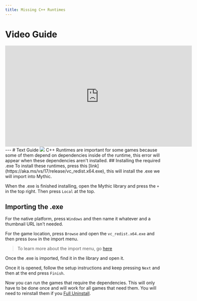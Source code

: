 ```yaml
---
title: Missing C++ Runtimes
---
```

# Video Guide
<iframe width="600" height="325" src="https://www.youtube.com/embed/AEhH0Zj8Lyk" title="How to fix &#39;Microsoft Visual C++ Runtime is missing&#39; error on games in Mythic" frameborder="0" allow="accelerometer; autoplay; clipboard-write; encrypted-media; gyroscope; picture-in-picture; web-share" referrerpolicy="strict-origin-when-cross-origin" allowfullscreen></iframe>
---
# Text Guide
<img src="https://cdn.discordapp.com/attachments/1242922485075415111/1242922485305839747/Snimka_obrazovky_2024-05-22_o_21.01.10.png?ex=66792084&is=6677cf04&hm=1781674f839d5be2f6954a17d1a8b5302f74b2b39f0d6824590b4fe9e50b6ea6&" />
C++ Runtimes are important for some games because some of them depend on dependencies inside of the runtime, this error will appear when these dependencies aren't installed.
## Installing the required .exe
To install these runtimes, press this [link](https://aka.ms/vs/17/release/vc_redist.x64.exe), this will install the .exe we will import into Mythic.

When the .exe is finished installing, open the Mythic library and press the `+` in the top right. Then press `Local` at the top.
## Importing the .exe
For the native platform, press `Windows` and then name it whatever and a thumbnail URL isn't needed.

For the game location, press `Browse` and open the `vc_redist.x64.exe` and then press `Done` in the import menu.

> To learn more about the import menu, go [here](https://docs.getmythic.app/docs/guides/__navigation#game-importing)

Once the .exe is imported, find it in the library and open it.

Once it is opened, follow the setup instructions and keep pressing `Next` and then at the end press `Finish`.

Now you can run the games that require the dependencies. This will only have to be done once and will work for all games that need them. You will need to reinstall them if you [Full Uninstall](https://docs.getmythic.app/docs/troubleshoot/uninstall#full-uninstall).



